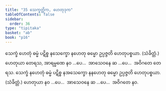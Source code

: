 ```yaml
---
title: "35 သေက္ခတ္တိက, ဟေတုဒုက"
tableOfContents: false
sidebar:
  order: 36
type: "tipitaka"
basket: "ab"
book: "p16"
---
```



<DynamicBreadcrumb />

<Division number="77" book="p16" e="ch" v="40" p="269">

<Paragraph number="203" book="p16">
သေက္ခံ ဟေတုံ ဓမ္မံ ပဋိစ္စ နသေက္ခော နဟေတု ဓမ္မော ဥပ္ပဇ္ဇတိ ဟေတုပစ္စယာ. (သံခိတ္တံ.) ဟေတုယာ တေရသ, အာရမ္မဏေ နဝ …ပေ…  အာသေဝနေ ဆ …ပေ…  အဝိဂတေ တေရသ.
</Paragraph>

<Paragraph number="204" book="p16">
သေက္ခံ နဟေတုံ ဓမ္မံ ပဋိစ္စ နအသေက္ခော နနဟေတု ဓမ္မော ဥပ္ပဇ္ဇတိ ဟေတုပစ္စယာ. (သံခိတ္တံ.) ဟေတုယာ နဝ …ပေ…  အာသေဝနေ ဆ …ပေ…  အဝိဂတေ နဝ.
</Paragraph>
</Division>